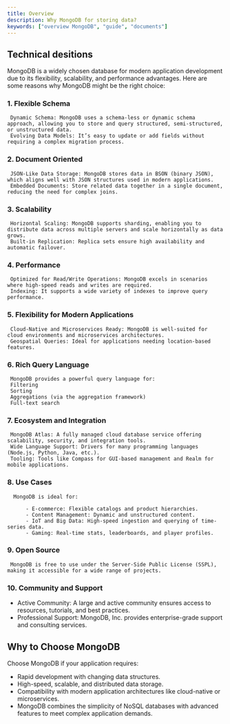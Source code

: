 ```yaml
---
title: Overview
description: Why MongoDB for storing data?
keywords: ["overview MongoDB", "guide", "documents"]
---
```


## Technical desitions

MongoDB is a widely chosen database for modern application development due to its flexibility, scalability, and performance advantages. Here are some reasons why MongoDB might be the right choice:

### 1. Flexible Schema

     Dynamic Schema: MongoDB uses a schema-less or dynamic schema approach, allowing you to store and query structured, semi-structured, or unstructured data.
     Evolving Data Models: It’s easy to update or add fields without requiring a complex migration process.

### 2. Document Oriented

     JSON-Like Data Storage: MongoDB stores data in BSON (binary JSON), which aligns well with JSON structures used in modern applications.
     Embedded Documents: Store related data together in a single document, reducing the need for complex joins.

### 3. Scalability

     Horizontal Scaling: MongoDB supports sharding, enabling you to distribute data across multiple servers and scale horizontally as data grows.
     Built-in Replication: Replica sets ensure high availability and automatic failover.

### 4. Performance

     Optimized for Read/Write Operations: MongoDB excels in scenarios where high-speed reads and writes are required.
     Indexing: It supports a wide variety of indexes to improve query performance.

### 5. Flexibility for Modern Applications

     Cloud-Native and Microservices Ready: MongoDB is well-suited for cloud environments and microservices architectures.
     Geospatial Queries: Ideal for applications needing location-based features.

### 6. Rich Query Language

     MongoDB provides a powerful query language for:
     Filtering
     Sorting
     Aggregations (via the aggregation framework)
     Full-text search

### 7. Ecosystem and Integration

     MongoDB Atlas: A fully managed cloud database service offering scalability, security, and integration tools.
     Wide Language Support: Drivers for many programming languages (Node.js, Python, Java, etc.).
     Tooling: Tools like Compass for GUI-based management and Realm for mobile applications.

### 8. Use Cases

      MongoDB is ideal for:

          - E-commerce: Flexible catalogs and product hierarchies.
          - Content Management: Dynamic and unstructured content.
          - IoT and Big Data: High-speed ingestion and querying of time-series data.
          - Gaming: Real-time stats, leaderboards, and player profiles.

### 9. Open Source

     MongoDB is free to use under the Server-Side Public License (SSPL), making it accessible for a wide range of projects.

### 10. Community and Support

- Active Community: A large and active community ensures access to resources, tutorials, and best practices.
- Professional Support: MongoDB, Inc. provides enterprise-grade support and consulting services.

## Why to Choose MongoDB

Choose MongoDB if your application requires:

- Rapid development with changing data structures.
- High-speed, scalable, and distributed data storage.
- Compatibility with modern application architectures like cloud-native or microservices.
- MongoDB combines the simplicity of NoSQL databases with advanced features to meet complex application demands.
